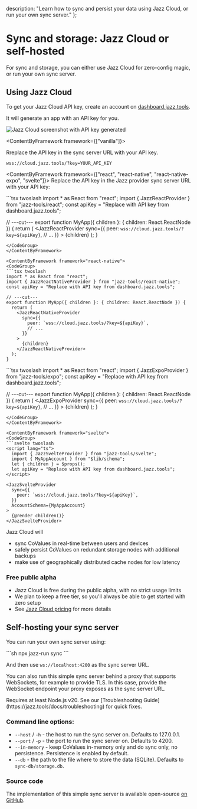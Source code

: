 
  description: "Learn how to sync and persist your data using Jazz Cloud, or run your own sync server."
};

# Sync and storage: Jazz Cloud or self-hosted

For sync and storage, you can either use Jazz Cloud for zero-config magic, or run your own sync server.

## Using Jazz Cloud

To get your Jazz Cloud API key, create an account on [dashboard.jazz.tools](https://dashboard.jazz.tools).

It will generate an app with an API key for you.

![Jazz Cloud screenshot with API key generated](/jazz-cloud-api-key.png)

<ContentByFramework framework={["vanilla"]}>

  Rreplace the API key in the sync server URL with your API key.
  <CodeGroup>
  ```
  wss://cloud.jazz.tools/?key=YOUR_API_KEY
  ```
  </CodeGroup>
</ContentByFramework>

<ContentByFramework framework={["react", "react-native", "react-native-expo", "svelte"]}>
  Replace the API key in the Jazz provider sync server URL with your API key:
</ContentByFramework>

<ContentByFramework framework="react">
  <CodeGroup>
  ```tsx twoslash
  import * as React from "react";
  import { JazzReactProvider } from "jazz-tools/react";
  const apiKey = "Replace with API key from dashboard.jazz.tools";
  
  // ---cut---
  export function MyApp({ children }: { children: React.ReactNode }) {
    return (
      <JazzReactProvider
        sync={{
          peer: `wss://cloud.jazz.tools/?key=${apiKey}`,
          // ...
        }}
      >
        {children}
      </JazzReactProvider>
    );
  }
  ```
  </CodeGroup>
</ContentByFramework>

<ContentByFramework framework="react-native">
  <CodeGroup>
  ```tsx twoslash
  import * as React from "react";
  import { JazzReactNativeProvider } from "jazz-tools/react-native";
  const apiKey = "Replace with API key from dashboard.jazz.tools";
  
  // ---cut---
  export function MyApp({ children }: { children: React.ReactNode }) {
    return (
      <JazzReactNativeProvider
        sync={{
          peer: `wss://cloud.jazz.tools/?key=${apiKey}`,
          // ...
        }}
      >
        {children}
      </JazzReactNativeProvider>
    );
  }
  ```
  </CodeGroup>
</ContentByFramework>

<ContentByFramework framework="react-native-expo">
  <CodeGroup>
  ```tsx twoslash
  import * as React from "react";
  import { JazzExpoProvider } from "jazz-tools/expo";
  const apiKey = "Replace with API key from dashboard.jazz.tools";
  
  // ---cut---
  export function MyApp({ children }: { children: React.ReactNode }) {
    return (
      <JazzExpoProvider
        sync={{
          peer: `wss://cloud.jazz.tools/?key=${apiKey}`,
          // ...
        }}
      >
        {children}
      </JazzExpoProvider>
    );
  }
  ```
  </CodeGroup>
</ContentByFramework>

<ContentByFramework framework="svelte">
  <CodeGroup>
  ```svelte twoslash
  <script lang="ts">
    import { JazzSvelteProvider } from "jazz-tools/svelte";
    import { MyAppAccount } from "$lib/schema";
    let { children } = $props();
    let apiKey = "Replace with API key from dashboard.jazz.tools";
  </script>

  <JazzSvelteProvider
    sync={{ 
      peer: `wss://cloud.jazz.tools/?key=${apiKey}`,
    }}
    AccountSchema={MyAppAccount}
  >
    {@render children()}
  </JazzSvelteProvider>
  ```
  </CodeGroup>
</ContentByFramework>

Jazz Cloud will
- sync CoValues in real-time between users and devices
- safely persist CoValues on redundant storage nodes with additional backups
- make use of geographically distributed cache nodes for low latency

### Free public alpha

- Jazz Cloud is free during the public alpha, with no strict usage limits
- We plan to keep a free tier, so you'll always be able to get started with zero setup
- See [Jazz Cloud pricing](/cloud#pricing) for more details

## Self-hosting your sync server

You can run your own sync server using:

<CodeGroup>
```sh
npx jazz-run sync
```
</CodeGroup>

And then use `ws://localhost:4200` as the sync server URL.

You can also run this simple sync server behind a proxy that supports WebSockets, for example to provide TLS.
In this case, provide the WebSocket endpoint your proxy exposes as the sync server URL.

<Alert variant="info" className="mt-4 flex gap-2 items-center">
 Requires at least Node.js v20.
 See our [Troubleshooting Guide](https://jazz.tools/docs/troubleshooting) for quick fixes.
</Alert>

### Command line options:

- `--host` / `-h` - the host to run the sync server on. Defaults to 127.0.0.1.
- `--port` / `-p` - the port to run the sync server on. Defaults to 4200.
- `--in-memory` - keep CoValues in-memory only and do sync only, no persistence. Persistence is enabled by default.
- `--db` - the path to the file where to store the data (SQLite). Defaults to `sync-db/storage.db`.

### Source code

The implementation of this simple sync server is available open-source [on GitHub](https://github.com/garden-co/jazz/blob/main/packages/jazz-run/src/startSyncServer.ts).
